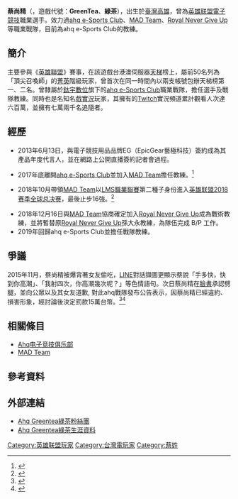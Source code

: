 {{DISPLAYTITLE:GreenTea}}
{{NoteTA
| G1=Games
| G2=LOL
}}
{{Infobox Pro Gaming player
| ID            = GreenTea
| name          = 蔡尚精
| name_trans    = 
| image         = 
| caption       = 
| status        = 活躍
| birth_date    = {{Birth date and age|year=1991|month=04|day=24}}
| hometown      = {{TW}}[[高雄|高雄]]
| nationality   = {{ROC}}
| team          = [[ahq_e-Sports_Club|ahq e-Sports Club]]
| league        = [[LMS職業聯賽|LMS職業聯賽]] <br />[[英雄聯盟職業聯賽|LPL職業聯賽]]<br />[[PCS職業聯賽|PCS職業聯賽]]
| coach         = 
| games         = 《[[英雄聯盟|英雄聯盟]]》
| role          = Support
| earnings      = 
| championships =
| nickname      = 綠茶
| website       = 
| years1        = 2012年
| team1         = SteelSeries WIE
| years2        = 2012年 - 2015年
| team2         = [[ahq_e-Sports_Club|ahq e-Sports Club]]
| years3        = 2015年 - 2017年
| team3         = [[ahq_e-Sports_Club|ahq e-Sports Club]] (分析師)
| years4        = 2017年 - 2018年
| team4         = [[MAD_Team|MAD Team]] (教練)
| years5        = 2018年 - 2019年
| team5         = [[Royal_Never_Give_Up|Royal Never Give Up]] (教練)
| years6        = 2019年 - 2020
| team6         = [[ahq_e-Sports_Club|ahq e-Sports Club]] (教練)

}}


'''蔡尚精'''（{{bd|1991年|4月24日}}，遊戲代號：'''GreenTea'''、'''綠茶'''），出生於[[臺灣|臺灣]][[高雄|高雄]]，曾為[[英雄联盟|英雄联盟]][[電子競技|電子競技]]職業選手。效力過[[ahq_e-Sports_Club|ahq e-Sports Club]]、[[MAD_Team|MAD Team]]、[[Royal_Never_Give_Up|Royal Never Give Up]]等職業戰隊，目前為ahq e-Sports Club的教練。

== 簡介 ==
主要參與《[[英雄聯盟|英雄聯盟]]》賽事，在該遊戲台港澳伺服器[[天梯|天梯]]榜上，屬前50名列為「頂尖召喚師」的[[菁英|菁英]]階級玩家，曾首次在同一時間內以兩支帳號包辦天梯榜第一、二名。曾隸屬於[[鈦宇數位|鈦宇數位]]旗下的[[ahq_e-Sports_Club|ahq e-Sports Club]]職業戰隊，擔任選手及戰隊教練。同時也是名知名[[戲實況|戲實況]]玩家，其擁有的[[Twitch|Twitch]]實況頻道累計觀看人次達六百萬，並擁有七萬兩千名追隨者。


== 經歷 ==
*2013年6月13日，與電子競技用品品牌EG（EpicGear藝極科技）簽約成為其產品年度代言人，並在網路上公開直播簽約記者會過程。

*2017年底離開[[ahq_e-Sports_Club|ahq e-Sports Club]]並加入[[MAD_Team|MAD Team]]擔任教練。<ref>{{Cite web |url =https://www.facebook.com/MadTeam.club/photos/a.295026821007389/294768397699898/?type=3&theater|title =瘋狂電競有限公司 (MAD CREW ESPORT LTD.) 新聞稿|author =|date =2017年11月29日 |publisher =|language =zh-tw }}</ref>

*2018年10月帶領[[MAD_Team|MAD Team]]以[[LMS職業聯賽|LMS職業聯賽]]第二種子身份進入[[英雄联盟2018赛季全球总决赛|英雄联盟2018赛季全球总决赛]]，最後止步16強。<ref>{{Cite web |url =https://www.4gamers.com.tw/news/detail/36739/2018-lol-worlds-group-stage-day6-group-c-mad |title =《英雄聯盟》MAD不敵EDG，今年小組賽確定遭淘汰 |author = |date =2018年10月16日 |publisher =[[4gamers|4gamers]] |language =zh-tw |accessdate =2018年10月25日 |archive-date =2018年10月25日 |archive-url =https://web.archive.org/web/20181025110231/https://www.4gamers.com.tw/news/detail/36739/2018-lol-worlds-group-stage-day6-group-c-mad |dead-url =no }}</ref>

*2018年12月16日與[[MAD_Team|MAD Team]]協商確定加入[[Royal_Never_Give_Up|Royal Never Give Up]]成為戰術教練，並將暫替原[[Royal_Never_Give_Up|Royal Never Give Up]]孫大永教練，為隊伍完成 B/P 工作。
*2019年回歸ahq e-Sports Club並擔任戰隊教練。

==爭議==
2015年11月，蔡尚精被爆背著女友偷吃，[[LINE|LINE]]對話擷圖更顯示蔡說「手多快，快到你高潮」、「我射四次，你高潮幾次呢？」等色情語句。次日蔡尚精在[[臉書|臉書]]承認劈腿，並向公眾以及其女友道歉,
對此ahq戰隊發布公告表示，因蔡尚精已經違約、損害形象，經討論後決定罰款15萬台幣。<ref>{{Cite news |url=https://www.setn.com/News.aspx?NewsID=107288 |title=「我射4次，你高潮幾次？」LOL明星選手綠茶認偷吃 |date=2015-11-19|publisher=[[三立新聞台|三立新聞網]] |accessdate=2018-09-11 |archive-date=2017-09-25 |archive-url=https://web.archive.org/web/20170925102902/http://www.setn.com/News.aspx?NewsID=107288 |dead-url=no }}</ref><ref>{{Cite web |url=https://zh-tw.facebook.com/AhqESportsClub/posts/ahq-%E6%88%B0%E9%9A%8A%E5%85%AC%E5%91%8A%E8%8C%B2%E5%9B%A0-ahq-%E8%8B%B1%E9%9B%84%E8%81%AF%E7%9B%9F%E9%9B%BB%E7%AB%B6%E6%88%B0%E9%9A%8A%E8%94%A1%E5%B0%9A%E7%B2%BEidahq-greentea%E5%9B%A0%E9%81%95%E5%8F%8D%E5%90%88%E7%B4%84%E6%A2%9D%E4%BE%8B%E7%AC%AC%E4%B8%83%E6%A2%9D%E6%88%B0%E9%9A%8A%E7%89%B9%E5%88%A5%E7%B4%84%E5%AE%9A%E4%BA%8B%E9%A0%85%E7%AC%AC%E5%9B%9B%E9%A0%85%E6%88%B0%E9%9A%8A%E6%88%90%E5%93%A1%E4%BA%86%E8%A7%A3%E8%BA%AB%E7%82%BAahq%E9%9B%BB%E7%AB%B6%E5%9C%98%E9%9A%8A%E9%9A%8A%E5%93%A1%E5%B0%8D%E5%A4%96/660075777428428/ |title=ahq 戰隊公告}}</ref>

== 相關條目 ==
*[[Ahq电子竞技俱乐部|Ahq电子竞技俱乐部]]
*[[MAD_Team|MAD Team]]

== 參考資料 ==
<references/>

== 外部連結 ==
* [https://www.facebook.com/AhqGreentea Ahq Greentea綠茶粉絲團]
*[https://lol.gamepedia.com/GreenTea Ahq Greentea綠茶生涯資料] {{Wayback|url=https://lol.gamepedia.com/GreenTea |date=20200723072138 }}

[[Category:英雄联盟玩家|Category:英雄联盟玩家]]
[[Category:台灣電玩家|Category:台灣電玩家]]
[[Category:蔡姓|Category:蔡姓]]